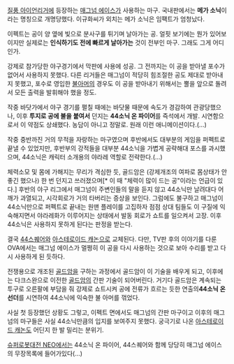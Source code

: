 [[질풍 아이언리거]]에 등장하는 [[매그넘 에이스]]가 사용하는 마구.
국내판에서는 '''메가 소닉'''이라는 명칭으로 개명당했다.
이규화씨가 외치는 메가 소닉은 임팩트가 엄청났다.

이펙트는 공이 양 옆에 빛으로 분사구를 튀기며 날아가는 공.
얼핏 보기에는 뭔가 있어보이지만 실제로는 '''인식하기도 전에 빠르게 날아가는''' 것이 전부인 마구. 그래도 그게 어디인가. 

강제로 참가당한 야구경기에서 막판에 사용에 성공. 그 전까지는 이 공을 받아낼 포수가 없어서 사용하지 못했다. 다른 리거들은 매그넘이 적당히 힘조절한 공도 제대로 받아내지 못했고, 포수로 영입한 [[불아머]]의 경우도 이 공을 받아내기 위해서는 뿔을 앞으로 돌려서 모든 출력을 발휘해야 했을 정도. 

작중 바닷가에서 야구 경기를 펼칠 때에는 바닷물 때문에 속도가 경감하여 관광당했으나, 이후 '''투지로 공에 불을 붙여서''' 던지는 '''44소닉 온 파이어'''를 즉석에서 개발. 시연함으로서 이 약점도 상쇄했다. 농담이 아니고 정말로. 원래 이런 애니메이션이다.(...)

작중 중반까진 거의 무적을 자랑하는 마구였으며 후반에서도 대부분의 게임을 퍼펙트로 끝낼 수 있었지만, 후반부의 강적들을 대부분 44소닉을 가볍게 공략해대 포스를 과시했으며, 44소닉은 캐릭터 소개용의 야라레 역할로 전략한다.(...)

체력소모 및 몸에 가해지는 무리가 격심한 듯, 골드암은 (강제개조의 여파로 몸상태가 안 좋긴 했으나) 한 번 던지고 쓰러졌으며[* 이 때 "체력이 많이 드는 공"이라는 언급이 있다.] 후반의 야구 리그에서 매그넘이 주변인들의 말을 듣지 않고 44소닉만 날려대다 어깨가 과열되고, 시각회로가 거의 타버리는 증상을 보인다. 그럼에도 불구하고 매그넘이 44소닉만으로 퍼펙트로 끝내는 원맨 플레이를 고집하자 점점 상대 팀들도 이 구질에 익숙해지면서 야라레화가 이루어지는 상태에서 발동 회로가 쇼트를 일으켜서 고장. 이후 44소닉은 사용하지 못하게 된다는 판정을 받는다. 

결국 [[44스퀘어]]와 [[아스테로이드 캐논]]으로 교체된다. 
다만, TV판 후의 이야기를 다룬 OVA에서는 매그넘 에이스가 멀쩡히 이 공을 다시 사용하는 것으로 보아 수리를 받고 다시 사용하게 된 듯하다. 

전쟁용으로 개조된 [[골드암]]을 구하는 과정에서 골드암이 이 기술을 배우게 되고, 이후에는 다크스완으로 이전한 [[골드암]]의 간판 기술이 되어버린다. 거기다 골드암은 계속되는 투구로 오른팔에 부담을 줘 강제로 쇼트시켜 공에 전류가 흐르는 듯한 연출의'''44소닉 온 선더'''를 시연하여 44소닉에 익숙한 불 아머를 꺾었다.

사실 첫 등장했던 상황도 그렇고, 이펙트 면에서도 매그넘의 간판 마구이고 이후의 매그넘의 마구들은 사실 44소닉만큼의 입지를 보여주지 못했다. 궁극기로 나온 [[아스테로이드 캐논]]도 어딘지 한 발 밀리는 분위기.

[[슈퍼로봇대전 NEO]]에서는 44소닉 온 파이어, 44스퀘어와 함께 당당히 매그넘 에이스의 무장목록에 들어가있다(...) 
